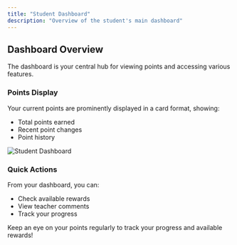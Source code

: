 ```yaml
---
title: "Student Dashboard"
description: "Overview of the student's main dashboard"
---
```


## Dashboard Overview

The dashboard is your central hub for viewing points and accessing various features.

### Points Display

Your current points are prominently displayed in a card format, showing:
- Total points earned
- Recent point changes
- Point history

<img src="/images/student-dashboard.png" alt="Student Dashboard" />

### Quick Actions

From your dashboard, you can:
- Check available rewards
- View teacher comments
- Track your progress

<Tip>
  Keep an eye on your points regularly to track your progress and available rewards!
</Tip>
